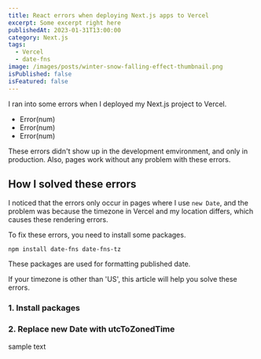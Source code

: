 ```yaml
---
title: React errors when deploying Next.js apps to Vercel
excerpt: Some excerpt right here
publishedAt: 2023-01-31T13:00:00
category: Next.js
tags:
  - Vercel
  - date-fns
image: /images/posts/winter-snow-falling-effect-thumbnail.png
isPublished: false
isFeatured: false
---
```


I ran into some errors when I deployed my Next.js project to Vercel.

- Error(num)
- Error(num)
- Error(num)

These errors didn't show up in the development emvironment, and only in production. Also, pages work without any problem with these errors.

## How I solved these errors

I noticed that the errors only occur in pages where I use `new Date`, and the problem was because the timezone in Vercel and my location differs, which causes these rendering errors.

To fix these errors, you need to install some packages.

<CodeHead lang="console" />

```console
npm install date-fns date-fns-tz
```

These packages are used for formatting published date.

If your timezone is other than 'US', this article will help you solve these errors.

### 1. Install packages

### 2. Replace new Date with utcToZonedTime

sample text
